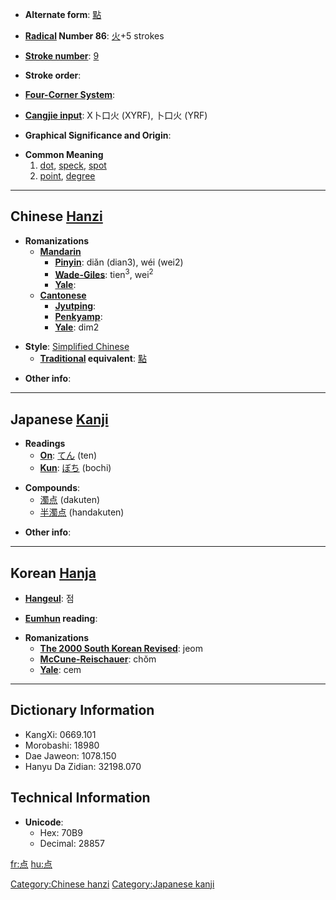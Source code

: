 * '''Alternate form''': [[點]]

* '''[[Wiktionary:Chinese radical index| Radical]] Number 86''': [[Wiktionary:Chinese radical index 火|火]]+5 strokes

* '''[[Wiktionary:Chinese total strokes index|Stroke number]]''': [[Wiktionary:Chinese total strokes index 9|9]]

* '''Stroke order''': 

* '''[[Wiktionary:Chinese four corner index|Four-Corner System]]''': 

* '''[[Wiktionary:Chinese Cangjie index|Cangjie input]]''': X卜口火 (XYRF), 卜口火 (YRF)

* '''Graphical Significance and Origin''': 

* '''Common Meaning'''
*#[[dot]], [[speck]], [[spot]]
*# [[point]], [[degree]]


----

== Chinese [[Hanzi]] ==

* '''Romanizations'''
** '''[[Mandarin]]'''
*** '''[[Pinyin]]''': diǎn (dian3), wéi (wei2)
*** '''[[Wade-Giles]]''': tien<sup>3</sup>, wei<sup>2</sup>
*** '''[[Yale]]''': 
** '''[[Cantonese]]'''
*** '''[[Jyutping]]''':
*** '''[[Penkyamp]]''': 
*** '''[[Yale]]''': dim2

* '''Style''': [[Simplified Chinese]] 
** '''[[Traditional Chinese|Traditional]] equivalent''': [[點]]

* '''Other info''': 

----

== Japanese [[Kanji]] ==

* '''Readings'''
** '''[[On]]''': [[てん]] (ten)
** '''[[Kun]]''': [[ぼち]] (bochi)

* '''Compounds''':
**[[濁点]] (dakuten)
**[[半濁点]] (handakuten)

* '''Other info''':

----

== Korean [[Hanja]] ==

* '''[[Hangeul]]''': 점

* '''[[Eumhun]] reading''': 

* '''Romanizations'''
** '''[[The 2000 South Korean Revised Romanization|The 2000 South Korean Revised]]''': jeom
** '''[[McCune-Reischauer]]''': chŏm
** '''[[Yale]]''': cem

----

== Dictionary Information ==

* KangXi: 0669.101
* Morobashi: 18980
* Dae Jaweon: 1078.150
* Hanyu Da Zidian: 32198.070

== Technical Information ==

* '''Unicode''':
** Hex: 70B9
** Decimal: 28857

[[Category:Chinese hanzi]]
[[Category:Japanese kanji]]

[[fr:点]]
[[hu:点]]